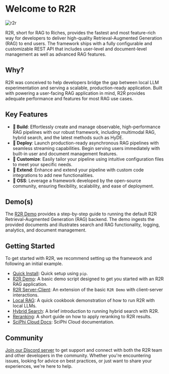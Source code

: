 
# Welcome to R2R

![r2r](./r2r.png)

<GithubButtons />

R2R, short for RAG to Riches, provides the fastest and most feature-rich way for developers to deliver high-quality Retrieval-Augmented Generation (RAG) to end users. The framework ships with a fully configurable and customizable REST API that includes user-level and document-level management as well as advanced RAG features.

## Why?

R2R was conceived to help developers bridge the gap between local LLM experimentation and serving a scalable, production-ready application. Built with powering a user-facing RAG application in mind, R2R provides adequate performance and features for most RAG use cases.

## Key Features

- **🔧 Build**: Effortlessly create and manage observable, high-performance RAG pipelines with our robust framework, including multimodal RAG, hybrid search, and the latest methods such as HyDE.
- **🚀 Deploy**: Launch production-ready asynchronous RAG pipelines with seamless streaming capabilities. Begin serving users immediately with built-in user and document management features.
- **🧩 Customize**: Easily tailor your pipeline using intuitive configuration files to meet your specific needs.
- **🔌 Extend**: Enhance and extend your pipeline with custom code integrations to add new functionalities.
- **🤖 OSS**: Leverage a framework developed by the open-source community, ensuring flexibility, scalability, and ease of deployment.

## Demo(s)
The [R2R Demo](/getting-started/r2r-demo) provides a step-by-step guide to running the default R2R Retrieval-Augmented Generation (RAG) backend. The demo ingests the provided documents and illustrates search and RAG functionality, logging, analytics, and document management.

## Getting Started

To get started with R2R, we recommend setting up the framework and following an initial example.

- [Quick Install](/getting-started/quick-install): Quick setup using `pip`.
- [R2R Demo](/getting-started/r2r-demo): A basic demo script designed to get you started with an R2R RAG application. 
- [R2R Server-Client](/cookbooks/server-client): An extension of the basic `R2R Demo` with client-server interactions.
- [Local RAG](/cookbooks/local-rag): A quick cookbook demonstration of how to run R2R with local LLMs.
- [Hybrid Search](/cookbooks/hybrid-search): A brief introduction to running hybrid search with R2R.
- [Reranking](/cookbooks/rerank-search): A short guide on how to apply reranking to R2R results.
- [SciPhi Cloud Docs](https://docs.sciphi.ai/): SciPhi Cloud documentation.

## Community

[Join our Discord server](https://discord.gg/p6KqD2kjtB) to get support and connect with both the R2R team and other developers in the community. Whether you're encountering issues, looking for advice on best practices, or just want to share your experiences, we're here to help.
